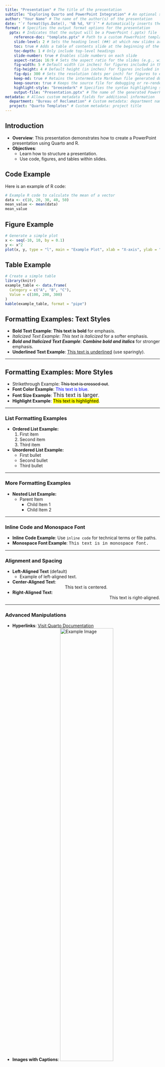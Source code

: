 ```yaml
---
title: "Presentation" # The title of the presentation
subtitle: "Exploring Quarto and PowerPoint Integration" # An optional subtitle for the presentation
author: "Your Name" # The name of the author(s) of the presentation
date: "`r format(Sys.Date(), '%B %d, %Y')`" # Automatically inserts the current date in "Month Day, Year" format
format: # Specifies the output format options for the presentation
  pptx: # Indicates that the output will be a PowerPoint (.pptx) file
    reference-doc: "template.pptx" # Path to a custom PowerPoint template for consistent branding/styling
    slide-level: 2 # Sets the heading level (##) at which new slides are created
    toc: true # Adds a table of contents slide at the beginning of the presentation
    toc-depth: 1 # Only include top-level headings
    slide-number: true # Enables slide numbers on each slide
    aspect-ratio: 16:9 # Sets the aspect ratio for the slides (e.g., widescreen)
    fig-width: 5 # Default width (in inches) for figures included in the presentation
    fig-height: 4 # Default height (in inches) for figures included in the presentation
    fig-dpi: 300 # Sets the resolution (dots per inch) for figures to ensure clarity
    keep-md: true # Retains the intermediate Markdown file generated during rendering
    keep-source: true # Keeps the source file for debugging or re-rendering
    highlight-style: "breezedark" # Specifies the syntax highlighting style for code chunks
    output-file: "Presentation.pptx" # The name of the generated PowerPoint file
metadata: # Allows custom metadata fields for additional information
  department: "Bureau of Reclamation" # Custom metadata: department name
  project: "Quarto Templates" # Custom metadata: project title
---
```



## Introduction

- **Overview**: This presentation demonstrates how to create a PowerPoint presentation using Quarto and R.
- **Objectives**:
  - Learn how to structure a presentation.
  - Use code, figures, and tables within slides.

## Code Example

Here is an example of R code:

```r
# Example R code to calculate the mean of a vector
data <- c(10, 20, 30, 40, 50)
mean_value <- mean(data)
mean_value
```

## Figure Example

```r
# Generate a simple plot
x <- seq(-10, 10, by = 0.1)
y <- x^2
plot(x, y, type = "l", main = "Example Plot", xlab = "X-axis", ylab = "Y-axis")
```

## Table Example

```r
# Create a simple table
library(knitr)
example_table <- data.frame(
  Category = c("A", "B", "C"),
  Value = c(100, 200, 300)
)
kable(example_table, format = "pipe")
```

## Formatting Examples: Text Styles

- **Bold Text Example**: **This text is bold** for emphasis.
- *Italicized Text Example*: *This text is italicized* for a softer emphasis.
- ***Bold and Italicized Text Example***: ***Combine bold and italics*** for stronger emphasis.
- __Underlined Text Example__: <u>This text is underlined</u> (use sparingly).

---

## Formatting Examples: More Styles

- Strikethrough Example: ~~This text is crossed out~~.
- **Font Color Example**: <span style="color:blue">This text is blue</span>.
- **Font Size Example**: <span style="font-size:18px">This text is larger</span>.
- **Highlight Example**: <mark>This text is highlighted</mark>.

---

### List Formatting Examples

- **Ordered List Example:**
  1. First item
  2. Second item
  3. Third item

- **Unordered List Example:**
  - First bullet
  - Second bullet
  - Third bullet

---

### More Formatting Examples

- **Nested List Example:**
  - Parent Item
    - Child Item 1
    - Child Item 2

---

### Inline Code and Monospace Font

- **Inline Code Example**: Use `inline code` for technical terms or file paths.
- **Monospace Font Example**: <span style="font-family:Courier;">This text is in monospace font.</span>

---

### Alignment and Spacing

- **Left-Aligned Text** (default)
  - Example of left-aligned text.
- **Center-Aligned Text**:
  <div style="text-align: center;">This text is centered.</div>
- **Right-Aligned Text**:
  <div style="text-align: right;">This text is right-aligned.</div>

---

### Advanced Manipulations

- **Hyperlinks**: [Visit Quarto Documentation](https://quarto.org)
- **Images with Captions**:
  ![Example Image](https://via.placeholder.com/300x150 "Placeholder Image"){width=60%}
  - *Caption*: A placeholder image with a caption.
- **Blockquotes**: 
  > "This is an example of a blockquote for emphasizing important quotes or ideas."

